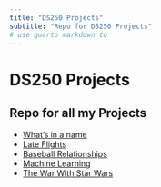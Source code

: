 ```yaml
---
title: "DS250 Projects"
subtitle: "Repo for DS250 Projects"
# use quarto markdown to 
---
```


# DS250 Projects
## Repo for all my Projects

- [What's in a name](/Projects/project1.qmd)
- [Late Flights](/Projects/project2.qmd)
- [Baseball Relationships](/Projects/project3.qmd)
- [Machine Learning](/Projects/project4.qmd)
- [The War With Star Wars](/Projects/project5.qmd)
